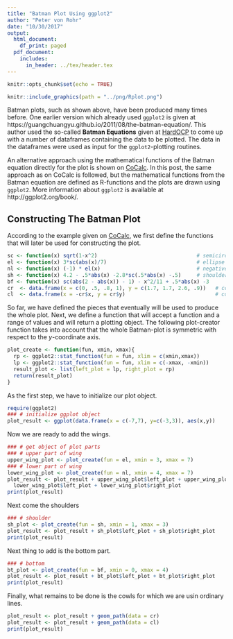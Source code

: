 ```yaml
---
title: "Batman Plot Using ggplot2"
author: "Peter von Rohr"
date: "10/30/2017"
output:
  html_document:
    df_print: paged
  pdf_document:
    includes:
      in_header: ../tex/header.tex
---
```


```r
knitr::opts_chunk$set(echo = TRUE)
```

<!--## Introduction-->
```r
knitr::include_graphics(path = "../png/Rplot.png")
```

Batman plots, such as shown above, have been produced many times before. One earlier version which already used `ggplot2` is given at https://guangchuangyu.github.io/2011/08/the-batman-equation/. This author used the so-called **Batman Equations** given at [HardOCP](http://www.hardocp.com/news/2011/07/29/batman_equation/) to come up with a number of dataframes containing the data to be plotted. The data in the dataframes were used as input for the `ggplot2`-plotting routines.

An alternative approach using the mathematical functions of the Batman equation directly for the plot is shown on [CoCalc](https://cocalc.com/projects/db982efa-e439-4e2d-933b-7c7011c6b21a/files/Public/batman-curve.sagews?session=default). In this post, the same approach as on CoCalc is followed, but the mathematical functions from the Batman equation are defined as R-functions and the plots are drawn using `ggplot2`. More information about `ggplot2` is available at http://ggplot2.org/book/. 


## Constructing The Batman Plot
According to the example given on [CoCalc](https://cocalc.com/projects/db982efa-e439-4e2d-933b-7c7011c6b21a/files/Public/batman-curve.sagews?session=default), we first define the functions that will later be used for constructing the plot.

```r
sc <- function(x) sqrt(1-x^2)                                # semicircle
el <- function(x) 3*sc(abs(x)/7)                             # ellipse
nl <- function(x) (-1) * el(x)                               # negative of el 
sh <- function(x) 4.2 - .5*abs(x) -2.8*sc(.5*abs(x) -.5)     # shoulders
bf <- function(x) sc(abs(2 - abs(x)) - 1) - x^2/11 + .5*abs(x) -3      # bottom
cr  <- data.frame(x = c(0, .5, .8, 1), y = c(1.7, 1.7, 2.6, .9))   # cowl right
cl  <- data.frame(x = -cr$x, y = cr$y)                             # cowl left
```

So far, we have defined the pieces that eventually will be used to produce the whole plot. Next, we define a function that will accept a function and a range of values and will return a plotting object. The following plot-creator function takes into account that the whole Batman-plot is symmetric with respect to the $y$-coordinate axis.

```r
plot_create <- function(fun, xmin, xmax){
  rp <- ggplot2::stat_function(fun = fun, xlim = c(xmin,xmax))
  lp <- ggplot2::stat_function(fun = fun, xlim = c(-xmax, -xmin))
  result_plot <- list(left_plot = lp, right_plot = rp)
  return(result_plot)
}
```

As the first step, we have to initialize our plot object. 

```r
require(ggplot2)
### # initialize ggplot object
plot_result <- ggplot(data.frame(x = c(-7,7), y=c(-3,3)), aes(x,y))
```

Now we are ready to add the wings.

```r
### # get object of plot parts
### # upper part of wing
upper_wing_plot <- plot_create(fun = el, xmin = 3, xmax = 7)
### # lower part of wing
lower_wing_plot <- plot_create(fun = nl, xmin = 4, xmax = 7)
plot_result <- plot_result + upper_wing_plot$left_plot + upper_wing_plot$right_plot +
  lower_wing_plot$left_plot + lower_wing_plot$right_plot
print(plot_result)
```

Next come the shoulders

```r
### # shoulder
sh_plot <- plot_create(fun = sh, xmin = 1, xmax = 3)
plot_result <- plot_result + sh_plot$left_plot + sh_plot$right_plot
print(plot_result)
```

Next thing to add is the bottom part.

```r
### # bottom
bt_plot <- plot_create(fun = bf, xmin = 0, xmax = 4)
plot_result <- plot_result + bt_plot$left_plot + bt_plot$right_plot
print(plot_result)
```

Finally, what remains to be done is the cowls for which we are usin ordinary lines. 

```r
plot_result <- plot_result + geom_path(data = cr)
plot_result <- plot_result + geom_path(data = cl)
print(plot_result)
```

